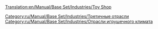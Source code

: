 [[Translation:en/Manual/Base Set/Industries/Toy Shop]]

{{ru/Manual/Base Set/Industries/Промышленность| Изображение=en/Manual/Base Set/Industries/ToyShop.png
| имя=Магазин игрушек
| Климат=[[ru/Manual/Климат|Игрушечный]]
| Принимает=[[ru/Manual/Base Set/Cargos/Игрушки|Игрушки]]
| Производит=ничего
| Примечания=Не представлен в других [[ru/Manual/Климат|климатах]].
}}

[[Category:ru/Manual/Base Set/Industries/Третичные отрасли]]
[[Category:ru/Manual/Base Set/Industries/Отрасли игрушечного климата]]